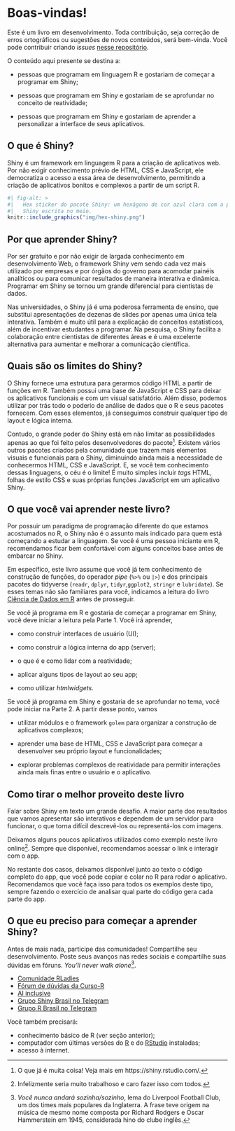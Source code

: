 # Boas-vindas! {-}

Este é um livro em desenvolvimento. Toda contribuição, seja correção de erros ortográficos ou sugestões de novos conteúdos, será bem-vinda. Você pode contribuir criando *issues* [nesse repositório](https://github.com/curso-r/livro-shiny). 

O conteúdo aqui presente se destina a:

- pessoas que programam em linguagem R e gostariam de começar a programar em Shiny;

- pessoas que programam em Shiny e gostariam de se aprofundar no conceito de reatividade;

- pessoas que programam em Shiny e gostariam de aprender a personalizar a interface de seus aplicativos.

## O que é Shiny? {-}

Shiny é um framework em linguagem R para a criação de aplicativos web. Por não exigir conhecimento prévio de HTML, CSS e JavaScript, ele democratiza o acesso a essa área de desenvolvimento, permitindo a criação de aplicativos bonitos e complexos a partir de um script R.

```r
#| fig-alt: >
#|   Hex sticker do pacote Shiny: um hexágono de cor azul clara com a palavra 
#|   Shiny escrita no meio.
knitr::include_graphics("img/hex-shiny.png")
```


## Por que aprender Shiny? {-}

Por ser gratuito e por não exigir de largada conhecimento em desenvolvimento Web, o framework Shiny vem sendo cada vez mais utilizado por empresas e por órgãos do governo para acomodar painéis analíticos ou para comunicar resultados de maneira interativa e dinâmica. Programar em Shiny se tornou um grande diferencial para cientistas de dados.

Nas universidades, o Shiny já é uma poderosa ferramenta de ensino, que substitui apresentações de dezenas de slides por apenas uma única tela interativa. Também é muito útil para a explicação de conceitos estatísticos, além de incentivar estudantes a programar. Na pesquisa, o Shiny facilita a colaboração entre cientistas de diferentes áreas e é uma excelente alternativa para aumentar e melhorar a comunicação científica.

## Quais são os limites do Shiny? {-}

O Shiny fornece uma estrutura para gerarmos código HTML a partir de funções em R. Também possui uma base de JavaScript e CSS para deixar os aplicativos funcionais e com um visual satisfatório. Além disso, podemos utilizar por trás todo o poderio de análise de dados que o R e seus pacotes fornecem. Com esses elementos, já conseguimos construir qualquer tipo de layout e lógica interna. 

Contudo, o grande poder do Shiny está em não limitar as possibilidades apenas ao que foi feito pelos desenvolvedores do pacote^[O que já é muita coisa! Veja mais em https://shiny.rstudio.com/.]. Existem vários outros pacotes criados pela comunidade que trazem mais elementos visuais e funcionais para o Shiny, diminuindo ainda mais a necessidade de conhecermos HTML, CSS e JavaScript. E, se você tem conhecimento dessas linguagens, o céu é o limite! É muito simples incluir *tags* HTML, folhas de estilo CSS e suas próprias funções JavaScript em um aplicativo Shiny.


## O que você vai aprender neste livro? {-}

Por possuir um paradigma de programação diferente do que estamos acostumados no R, o Shiny não é o assunto mais indicado para quem está começando a estudar a linguagem. Se você é uma pessoa iniciante em R, recomendamos ficar bem confortável com alguns conceitos base antes de embarcar no Shiny.

Em específico, este livro assume que você já tem conhecimento de construção de funções, do operador *pipe* (`%>%` ou `|>`) e dos principais pacotes do tidyverse (`readr`, `dplyr`, `tidyr`,`ggplot2`, `stringr` e `lubridate`). Se esses temas não são familiares para você, indicamos a leitura do livro [Ciência de Dados em R](https://livro.curso-r.com/) antes de prosseguir.

Se você já programa em R e gostaria de começar a programar em Shiny, você deve iniciar a leitura pela Parte 1. Você irá aprender,

- como construir interfaces de usuário (UI);

- como construir a lógica interna do app (server);

- o que é e como lidar com a reatividade;

- aplicar alguns tipos de layout ao seu app;

- como utilizar *htmlwidgets*.

Se você já programa em Shiny e gostaria de se aprofundar no tema, você pode iniciar na Parte 2. A partir desse ponto, vamos

- utilizar módulos e o framework `golem` para organizar a construção de aplicativos complexos;

- aprender uma base de HTML, CSS e JavaScript para começar a desenvolver seu próprio layout e funcionalidades;

- explorar problemas complexos de reatividade para permitir interações ainda mais finas entre o usuário e o aplicativo.

## Como tirar o melhor proveito deste livro

Falar sobre Shiny em texto um grande desafio. A maior parte dos resultados que vamos apresentar são interativos e dependem de um servidor para funcionar, o que torna difícil descrevê-los ou representá-los com imagens.

Deixamos alguns poucos aplicativos utilizados como exemplo neste livro online^[Infelizmente seria muito trabalhoso e caro fazer isso com todos.]. Sempre que disponível, recomendamos acessar o link e interagir com o app. 

No restante dos casos, deixamos disponível junto ao texto o código completo do app, que você pode copiar e colar no R para rodar o aplicativo. Recomendamos que você faça isso para todos os exemplos deste tipo, sempre fazendo o exercício de analisar qual parte do código gera cada parte do app.

## O que eu preciso para começar a aprender Shiny? {-}

Antes de mais nada, participe das comunidades! Compartilhe seu desenvolvimento. Poste seus avanços nas redes sociais e compartilhe suas dúvidas em fóruns. *You'll never walk alone*^[*Você nunca andará sozinha/sozinho*, lema do Liverpool Football Club, um dos times mais populares da Inglaterra. A frase teve origem na música de mesmo nome composta por Richard Rodgers e Oscar Hammerstein em 1945, considerada hino do clube inglês.].

- [Comunidade RLadies](https://benubah.github.io/r-community-explorer/rladies.html)
- [Fórum de dúvidas da Curso-R](https://discourse.curso-r.com/) 
- [AI inclusive](https://www.ai-inclusive.org/)
- [Grupo Shiny Brasil no Telegram](https://t.me/+10xVIRZ7aek1NGZh) 
- [Grupo R Brasil no Telegram](https://t.me/rbrasiloficial)

Você também precisará:

- conhecimento básico de R (ver seção anterior);
- computador com últimas versões do [R](
The Comprehensive R Archive Networkcran.r-project.org
) e do [RStudio](https://rstudio.com/products/rstudio/download/) instaladas;
- acesso à internet.

